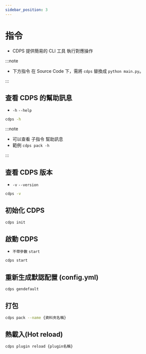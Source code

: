 ```yaml
---
sidebar_position: 3
---
```


# 指令

- CDPS 提供簡易的 CLI 工具 執行對應操作

:::note

- 下方指令 在 Source Code 下，需將 `cdps` 替換成 `python main.py`。

:::

## 查看 CDPS 的幫助訊息

- `-h` `--help`

```bash
cdps -h
```

:::note

- 可以查看 子指令 幫助訊息
- 範例 `cdps pack -h`

:::

## 查看 CDPS 版本

- `-v` `--version`

```bash
cdps -v
```

## 初始化 CDPS

```bash
cdps init
```

## 啟動 CDPS

- `不帶參數` `start`

```bash
cdps start
```

## 重新生成默認配置 (config.yml)

```bash
cdps gendefault
```

## 打包

```bash
cdps pack --name {資料夾名稱}
```

## 熱載入(Hot reload)

```bash
cdps plugin reload {plugin名稱}
```
